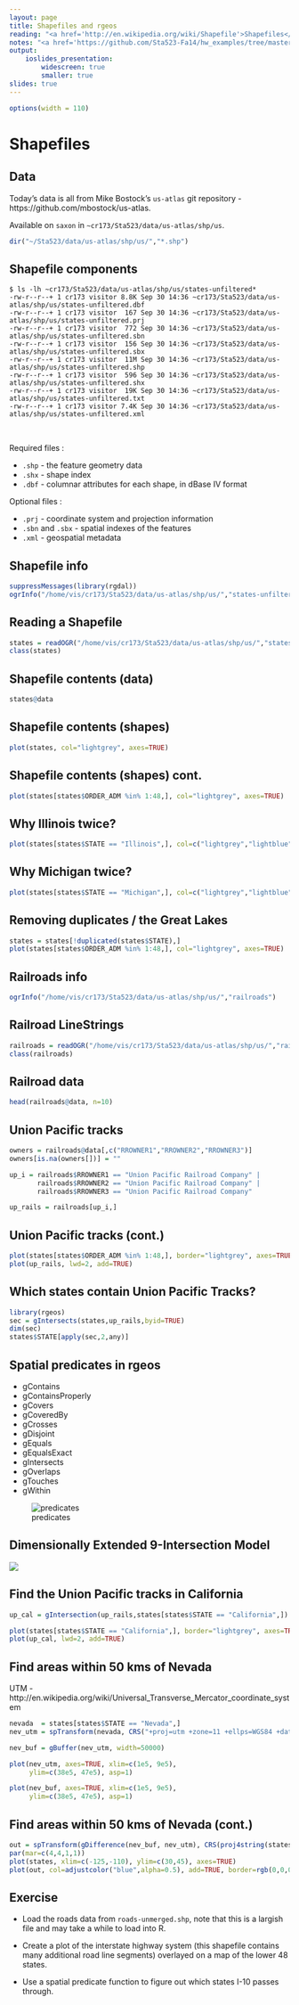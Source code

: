 ```yaml
---
layout: page
title: Shapefiles and rgeos
reading: "<a href='http://en.wikipedia.org/wiki/Shapefile'>Shapefiles</a> <br/> <a href='http://en.wikipedia.org/wiki/DE-9IM'>Dimensionally Extended 9-Intersection Model</a>"
notes: "<a href='https://github.com/Sta523-Fa14/hw_examples/tree/master/hw2'>HW2 Makefile Example</a>"
output: 
    ioslides_presentation:
        widescreen: true
        smaller: true
slides: true
---
```


```r
options(width = 110)
```

# Shapefiles

## Data

Today's data is all from Mike Bostock's `us-atlas` git repository - https://github.com/mbostock/us-atlas.

Available on `saxon` in `~cr173/Sta523/data/us-atlas/shp/us`.

```r
dir("~/Sta523/data/us-atlas/shp/us/","*.shp")
```

##  Shapefile components

```
$ ls -lh ~cr173/Sta523/data/us-atlas/shp/us/states-unfiltered*
-rw-r--r--+ 1 cr173 visitor 8.8K Sep 30 14:36 ~cr173/Sta523/data/us-atlas/shp/us/states-unfiltered.dbf
-rw-r--r--+ 1 cr173 visitor  167 Sep 30 14:36 ~cr173/Sta523/data/us-atlas/shp/us/states-unfiltered.prj
-rw-r--r--+ 1 cr173 visitor  772 Sep 30 14:36 ~cr173/Sta523/data/us-atlas/shp/us/states-unfiltered.sbn
-rw-r--r--+ 1 cr173 visitor  156 Sep 30 14:36 ~cr173/Sta523/data/us-atlas/shp/us/states-unfiltered.sbx
-rw-r--r--+ 1 cr173 visitor  11M Sep 30 14:36 ~cr173/Sta523/data/us-atlas/shp/us/states-unfiltered.shp
-rw-r--r--+ 1 cr173 visitor  596 Sep 30 14:36 ~cr173/Sta523/data/us-atlas/shp/us/states-unfiltered.shx
-rw-r--r--+ 1 cr173 visitor  19K Sep 30 14:36 ~cr173/Sta523/data/us-atlas/shp/us/states-unfiltered.txt
-rw-r--r--+ 1 cr173 visitor 7.4K Sep 30 14:36 ~cr173/Sta523/data/us-atlas/shp/us/states-unfiltered.xml
```

<br/>

<div class="columns-2">
Required files :

* `.shp` - the feature geometry data
* `.shx` - shape index
* `.dbf` - columnar attributes for each shape, in dBase IV format


Optional files :

* `.prj` - coordinate system and projection information
* `.sbn` and `.sbx` - spatial indexes of the features
* `.xml` - geospatial metadata
</div>

## Shapefile info

```r
suppressMessages(library(rgdal))
ogrInfo("/home/vis/cr173/Sta523/data/us-atlas/shp/us/","states-unfiltered")
```

## Reading a Shapefile

```r
states = readOGR("/home/vis/cr173/Sta523/data/us-atlas/shp/us/","states-unfiltered", stringsAsFactors=FALSE)
class(states)
```

## Shapefile contents (data)

```r
states@data
```

## Shapefile contents (shapes)

```r
plot(states, col="lightgrey", axes=TRUE)
```

## Shapefile contents (shapes) cont.

```r
plot(states[states$ORDER_ADM %in% 1:48,], col="lightgrey", axes=TRUE)
```

## Why Illinois twice?

```r
plot(states[states$STATE == "Illinois",], col=c("lightgrey","lightblue"), axes=TRUE)
```

## Why Michigan twice?

```r
plot(states[states$STATE == "Michigan",], col=c("lightgrey","lightblue"), axes=TRUE)
```

## Removing duplicates / the Great Lakes

```r
states = states[!duplicated(states$STATE),]
plot(states[states$ORDER_ADM %in% 1:48,], col="lightgrey", axes=TRUE)
```

## Railroads info

```r
ogrInfo("/home/vis/cr173/Sta523/data/us-atlas/shp/us/","railroads")
```

## Railroad LineStrings
 
```r
railroads = readOGR("/home/vis/cr173/Sta523/data/us-atlas/shp/us/","railroads",stringsAsFactors=FALSE)
class(railroads)
```

## Railroad data

```r
head(railroads@data, n=10)
```

## Union Pacific tracks

```r
owners = railroads@data[,c("RROWNER1","RROWNER2","RROWNER3")]
owners[is.na(owners[])] = ""

up_i = railroads$RROWNER1 == "Union Pacific Railroad Company" |
       railroads$RROWNER2 == "Union Pacific Railroad Company" |
       railroads$RROWNER3 == "Union Pacific Railroad Company"

up_rails = railroads[up_i,]
```

## Union Pacific tracks (cont.)

```r
plot(states[states$ORDER_ADM %in% 1:48,], border="lightgrey", axes=TRUE)
plot(up_rails, lwd=2, add=TRUE)
```

## Which states contain Union Pacific Tracks?

```r
library(rgeos)
sec = gIntersects(states,up_rails,byid=TRUE)
dim(sec)
states$STATE[apply(sec,2,any)]
```

## Spatial predicates in rgeos

<div class="columns-2">
<div class="columns-2">
* gContains
* gContainsProperly 
* gCovers 
* gCoveredBy 
* gCrosses 
* gDisjoint
* gEquals 
* gEqualsExact 
* gIntersects
* gOverlaps 
* gTouches 
* gWithin
</div>
![predicates](imgs/predicates.png)
</div>

## Dimensionally Extended 9-Intersection Model

<div class="centered">
![](imgs/de9im.png)
</div>

## Find the Union Pacific tracks in California

```r
up_cal = gIntersection(up_rails,states[states$STATE == "California",])

plot(states[states$STATE == "California",], border="lightgrey", axes=TRUE)
plot(up_cal, lwd=2, add=TRUE)
```

## Find areas within 50 kms of Nevada

UTM - http://en.wikipedia.org/wiki/Universal_Transverse_Mercator_coordinate_system

```r
nevada  = states[states$STATE == "Nevada",]
nev_utm = spTransform(nevada, CRS("+proj=utm +zone=11 +ellps=WGS84 +datum=WGS84"))

nev_buf = gBuffer(nev_utm, width=50000)
```

<div class="columns-2">
```r
plot(nev_utm, axes=TRUE, xlim=c(1e5, 9e5), 
     ylim=c(38e5, 47e5), asp=1)
```

```r
plot(nev_buf, axes=TRUE, xlim=c(1e5, 9e5), 
     ylim=c(38e5, 47e5), asp=1)
```
</div>

## Find areas within 50 kms of Nevada (cont.)

```r
out = spTransform(gDifference(nev_buf, nev_utm), CRS(proj4string(states)))
par(mar=c(4,4,1,1))
plot(states, xlim=c(-125,-110), ylim=c(30,45), axes=TRUE)
plot(out, col=adjustcolor("blue",alpha=0.5), add=TRUE, border=rgb(0,0,0,alpha=0))
```

## Exercise

* Load the roads data from `roads-unmerged.shp`, note that this is a largish file and may take a while to load into R.

* Create a plot of the interstate highway system (this shapefile contains many additional road line segments) overlayed on a map of the lower 48 states.

* Use a spatial predicate function to figure out which states I-10 passes through.